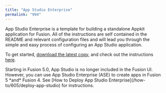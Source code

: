 ```yaml
---
title: "App Studio Enterprise"
permalink: "994"
---
```


App Studio Enterprise is a template for building a standalone Appkit application for Fusion. All of the instructions are self contained in the README and relevant configuration files and will lead you through the simple and easy process of configuring an App Studio application.

To get started, [download the latest copy](/fusion/5.9/992/app-studio-enterprise-downloads), and check out the instructions [here](/fusion/5.9/993/get-started-with-ase).

<Note>
Starting in Fusion 5.0, App Studio is no longer included in the Fusion UI. However, you can use App Studio Enterprise (ASE) to create apps in Fusion 5 *and* Fusion 4. See [How to Deploy App Studio Enterprise](/how-to/605/deploy-app-studio) for instructions.
</Note>


